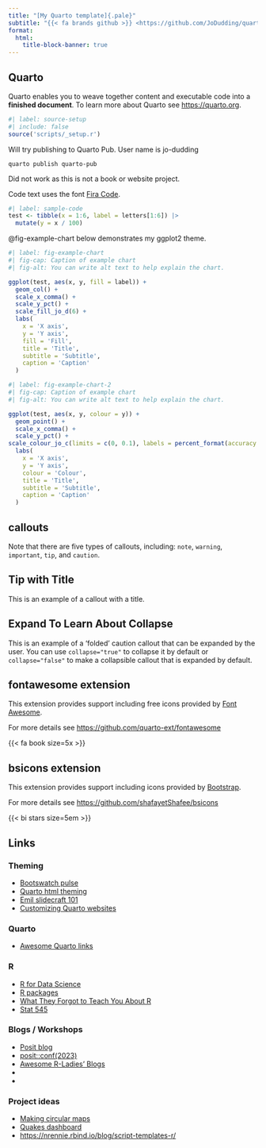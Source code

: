 ```yaml
---
title: "[My Quarto template]{.pale}"
subtitle: "{{< fa brands github >}} <https://github.com/JoDudding/quarto-template>"
format: 
  html:
    title-block-banner: true
---
```


## Quarto

[Quarto]{.rev} enables you to weave together [content]{.primary} and [executable code]{.secondary} into a **finished document**. To learn more about Quarto see <https://quarto.org>.

```r
#| label: source-setup
#| include: false
source('scripts/_setup.r')
```

Will try publishing to Quarto Pub. User name is [jo-dudding]{.secondary}

`quarto publish quarto-pub`

::: .callout-warning
Did not work as this is not a book or website project.
:::

Code text uses the font [Fira Code](https://fonts.google.com/specimen/Fira+Code).

```r
#| label: sample-code
test <- tibble(x = 1:6, label = letters[1:6]) |> 
  mutate(y = x / 100)
```

@fig-example-chart below demonstrates my ggplot2 theme.

```r
#| label: fig-example-chart
#| fig-cap: Caption of example chart
#| fig-alt: You can write alt text to help explain the chart.

ggplot(test, aes(x, y, fill = label)) +
  geom_col() +
  scale_x_comma() +
  scale_y_pct() +
  scale_fill_jo_d(6) +
  labs(
    x = 'X axis',
    y = 'Y axis',
    fill = 'Fill',
    title = 'Title',
    subtitle = 'Subtitle',
    caption = 'Caption'
  )
```

```r
#| label: fig-example-chart-2
#| fig-cap: Caption of example chart
#| fig-alt: You can write alt text to help explain the chart.

ggplot(test, aes(x, y, colour = y)) +
  geom_point() +
  scale_x_comma() +
  scale_y_pct() +
scale_colour_jo_c(limits = c(0, 0.1), labels = percent_format(accuracy = 0.1)) +
  labs(
    x = 'X axis',
    y = 'Y axis',
    colour = 'Colour',
    title = 'Title',
    subtitle = 'Subtitle',
    caption = 'Caption'
  )
```



## callouts

::: {.callout-note}
Note that there are five types of callouts, including:
`note`, `warning`, `important`, `tip`, and `caution`.
:::

::: {.callout-tip}
## Tip with Title

This is an example of a callout with a title.
:::

::: {.callout-caution collapse="true"}
## Expand To Learn About Collapse

This is an example of a 'folded' caution callout that can be expanded by the user. You can use `collapse="true"` to collapse it by default or `collapse="false"` to make a collapsible callout that is expanded by default.
:::


## fontawesome extension

This extension provides support including free icons provided by [Font Awesome](https://fontawesome.com/).

For more details see <https://github.com/quarto-ext/fontawesome>

[ {{< fa book size=5x >}} ]{.gold}

## bsicons extension

This extension provides support including icons provided by [Bootstrap](https://icons.getbootstrap.com/).

For more details see <https://github.com/shafayetShafee/bsicons>

[ {{< bi stars size=5em >}} ]{.gold}

## Links

### Theming

- [Bootswatch pulse](https://bootswatch.com/pulse/)
- [Quarto html theming](https://quarto.org/docs/output-formats/html-themes.html)
- [Emil slidecraft 101](https://emilhvitfeldt.com/blog.html#category=slidecraft%20101)
- [Customizing Quarto websites](https://ucsb-meds.github.io/customizing-quarto-websites/#/title-slide)

### Quarto

- [Awesome Quarto links](https://github.com/mcanouil/awesome-quarto)

### R

- [R for Data Science](https://r4ds.had.co.nz/)
- [R packages](https://r-pkgs.org/)
- [What They Forgot to Teach You About R](https://rstats.wtf/)
- [Stat 545](https://stat545.com/)

### Blogs / Workshops

- [Posit blog](https://posit.co/blog/)
- [posit::conf(2023)](https://posit.co/blog/talks-and-workshops-from-posit-conf-2023/)
- [Awesome R-Ladies’ Blogs](https://github.com/rladies/awesome-rladies-blogs)
- []()
- []()

### Project ideas

- [Making circular maps](https://thetidytrekker.com/post/making-circular-maps/making-circular-maps)
- [Quakes dashboard](https://github.com/cwickham/quakes)
- [https://nrennie.rbind.io/blog/script-templates-r/](https://nrennie.rbind.io/blog/script-templates-r/)





